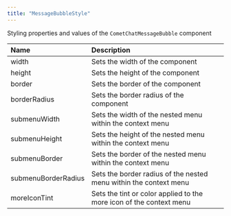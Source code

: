 ```yaml
---
title: "MessageBubbleStyle"
---
```


Styling properties and values of the `CometChatMessageBubble` component

| Name                | Description                                                         |
| :------------------- | :------------------------------------------------------------------- |
| width               | Sets the width of the component                                     |
| height              | Sets the height of the component                                    |
| border              | Sets the border of the component                                    |
| borderRadius        | Sets the border radius of the component                             |
| submenuWidth        | Sets the width of the nested menu within the context menu           |
| submenuHeight       | Sets the height of the nested menu within the context menu          |
| submenuBorder       | Sets the border of the nested menu within the context menu          |
| submenuBorderRadius | Sets the border radius of the nested menu within the context menu   |
| moreIconTint        | Sets the tint or color applied to the more icon of the context menu |
